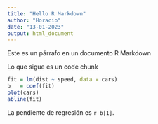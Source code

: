 ```yaml
---
title: "Hello R Markdown"
author: "Horacio"
date: "13-01-2023"
output: html_document
---
```


Este es un párrafo en un documento R Markdown

Lo que sigue es un code chunk

```r
fit = lm(dist ~ speed, data = cars)
b   = coef(fit)
plot(cars)
abline(fit)
```

La pendiente de regresión es `r b[1]`.
